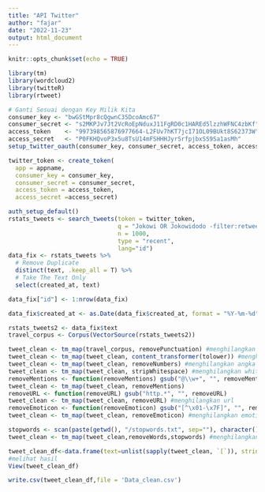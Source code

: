 ```yaml
---
title: "API Twitter"
author: "fajar"
date: "2022-11-23"
output: html_document
---
```


```r
knitr::opts_chunk$set(echo = TRUE)
```

```r
library(tm)
library(wordcloud2)
library(twitteR)
library(rtweet)

# Ganti Sesuai dengan Key Milik Kita
consumer_key <- "bwGStMpr8cQgwnC35DcoAmc67"
consumer_secret <- "s2MKPJv7Jt2VcRoEpNduxJ11FgRD0c1HAREd5lzzhWFNC4zbKf"
access_token    <- "997398565876977664-L2FUv7hKT7jcI71OL09BUkt8S62373W"
access_secret   <- "P0FKHQvoP3x5u8TsU14mFSHHHJyrSrfpjbxSS9Sa1asMh"
setup_twitter_oauth(consumer_key, consumer_secret, access_token, access_secret)
```

```r
twitter_token <- create_token(
  app = appname,
  consumer_key = consumer_key,
  consumer_secret = consumer_secret,
  access_token = access_token,
  access_secret =access_secret)

auth_setup_default()
rstats_tweets <- search_tweets(token = twitter_token,
                               q = "Jokowi OR Jokowidodo -filter:retweets",
                               n = 1000,
                               type = "recent",
                               lang="id")
data_fix <- rstats_tweets %>%
  # Remove Duplicate
  distinct(text, .keep_all = T) %>%
  # Take The Text Only
  select(created_at, text)

data_fix["id"] <- 1:nrow(data_fix)

data_fix$created_at <- as.Date(data_fix$created_at, format = "%Y-%m-%d")

rstats_tweets2 <- data_fix$text
travel_corpus <- Corpus(VectorSource(rstats_tweets2))

tweet_clean <- tm_map(travel_corpus, removePunctuation) #menghilangkan tandabaca
tweet_clean <- tm_map(tweet_clean, content_transformer(tolower)) #menghilangkan kapital
tweet_clean <- tm_map(tweet_clean, removeNumbers) #menghilangkan angka
tweet_clean <- tm_map(tweet_clean, stripWhitespace) #menghilangkan white space
removeMentions <- function(removeMentions) gsub("@\\w+", "", removeMentions)
tweet_clean <- tm_map(tweet_clean, removeMentions)
removeURL <- function(removeURL) gsub("http.*", "", removeURL)
tweet_clean <- tm_map(tweet_clean, removeURL) #menghilangkan url
removeEmoticon <- function(removeEmoticon) gsub("[^\x01-\x7F]", "", removeEmoticon)
tweet_clean <- tm_map(tweet_clean, removeEmoticon) #menghilangkan emoticon

stopwords <- scan(paste(getwd(), "/stopwords.txt", sep=""), character(), sep="\n")
tweet_clean <- tm_map(tweet_clean,removeWords,stopwords) #menghilangkan stopwords

tweet_clean_df<-data.frame(text=unlist(sapply(tweet_clean, `[`)), stringsAsFactors=F)
#melihat hasil
View(tweet_clean_df)

write.csv(tweet_clean_df,file = 'Data_clean.csv')
```



